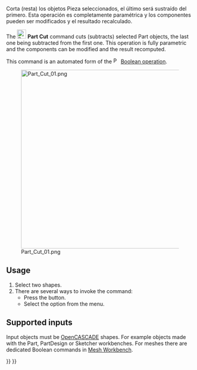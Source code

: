 <languages/>

{{Docnav
|[[Part_Boolean|Boolean]]
|[[Part_Fuse|Fuse]]
|[[Part_Workbench|Part]]
|IconL=Part_Boolean.svg
|IconR=Part_Fuse.svg
|IconC=Workbench_Part.svg
}}

<div class="mw-translate-fuzzy">
{{GuiCommand/es|Name=Part_Cut|Name/es=Part Cut|MenuLocation=Part → Cut|Workbenches=[[Part_Workbench/es|Part]]|SeeAlso=[[Part Union/es|Part Union]], [[Part Common/es|Part Common]]}}
</div>

<span id="Description"></span>
<div class="mw-translate-fuzzy">
Corta (resta) los objetos Pieza seleccionados, el último será sustraído del primero. Esta operación es completamente paramétrica y los componentes pueden ser modificados y el resultado recalculado.
</div>

The [[Image:Part_Cut.svg|24px]] '''Part Cut''' command cuts (subtracts) selected Part objects, the last one being subtracted from the first one. This operation is fully parametric and the components can be modified and the result recomputed.

This command is an automated form of the [[Image:Part_Boolean.svg|16px|link=Part_Boolean]] [[Part_Boolean|Boolean operation]].

[[Image:Part_Cut_01.png|480px]]

== Usage ==

# Select two shapes.
# There are several ways to invoke the command:
#* Press the {{Button|[[Image:Part_Cut.svg|16px]] [[Part_Cut|Cut]]}} button.
#* Select the {{MenuCommand|Part → Boolean → [[Image:Part_Cut.svg|16px]] Cut}} option from the menu.

== Supported inputs ==

Input objects must be [[OpenCASCADE|OpenCASCADE]] shapes. For example objects made with the Part, PartDesign or Sketcher workbenches. For meshes there are dedicated Boolean commands in [[Mesh_Workbench|Mesh Workbench]].


{{Docnav
|[[Part_Boolean|Boolean]]
|[[Part_Fuse|Fuse]]
|[[Part_Workbench|Part]]
|IconL=Part_Boolean.svg
|IconR=Part_Fuse.svg
|IconC=Workbench_Part.svg
}}

{{Part_Tools_navi{{#translation:}}}}
{{Userdocnavi{{#translation:}}}}